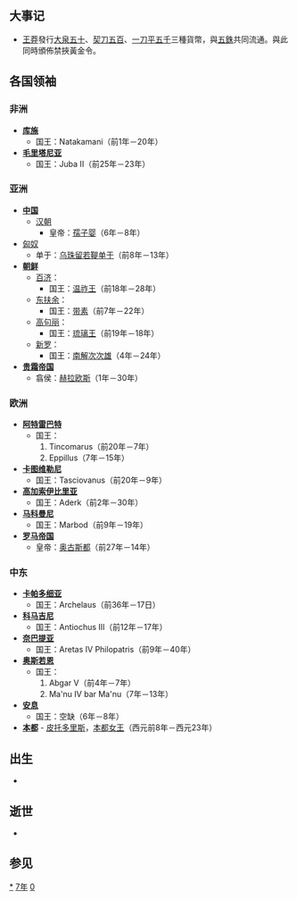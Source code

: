 {{yearTOC|7|西汉'''[[居摄|居摄]]二年'''}}

== 大事记 ==
*[[王莽|王莽]]發行[[大泉五十|大泉五十]]、[[契刀五百|契刀五百]]、[[一刀平五千|一刀平五千]]三種貨幣，與[[五銖|五銖]]共同流通。與此同時頒佈禁挾黃金令。

== 各国领袖 ==
=== 非洲 ===
* '''[[库施|库施]]'''
** 国王：Natakamani（前1年－20年）
* '''[[毛里塔尼亚|毛里塔尼亚]]'''
** 国王：Juba II（前25年－23年）

=== 亚洲 ===
* '''[[中国|中国]]'''
** [[汉朝|汉朝]]
*** 皇帝：[[孺子婴|孺子婴]]（6年－8年）
* [[匈奴|匈奴]]
** 单于：[[乌珠留若鞮单于|乌珠留若鞮单于]]（前8年－13年）
* '''[[古朝鮮|朝鲜]]'''
** [[百济|百济]]：
*** 国王：[[温祚王|温祚王]]（前18年－28年）
** [[东扶余|东扶余]]：
*** 国王：[[带素|带素]]（前7年－22年）
** [[高句丽|高句丽]]：
*** 国王：[[琉璃王|琉璃王]]（前19年－18年）
** [[新罗|新罗]]：
*** 国王：[[南解次次雄|南解次次雄]]（4年－24年）
* '''[[贵霜帝国|贵霜帝国]]'''
** 翕侯：[[赫拉欧斯|赫拉欧斯]]（1年－30年）

=== 欧洲 ===
* '''[[阿特雷巴特|阿特雷巴特]]'''
** 国王：
**# Tincomarus（前20年－7年）
**# Eppillus（7年－15年）
* '''[[卡图维勒尼|卡图维勒尼]]'''
** 国王：Tasciovanus（前20年－9年）
* '''[[高加索伊比里亚|高加索伊比里亚]]'''
** 国王：Aderk（前2年－30年）
* '''[[马科曼尼|马科曼尼]]'''
** 国王：Marbod（前9年－19年）
* '''[[罗马帝国|罗马帝国]]'''
** 皇帝：[[奥古斯都|奥古斯都]]（前27年－14年）

=== 中东 ===
* '''[[卡帕多细亚|卡帕多细亚]]'''
** 国王：Archelaus（前36年－17日）
* '''[[科马吉尼|科马吉尼]]'''
** 国王：Antiochus III（前12年－17年）
* '''[[奈巴提亚|奈巴提亚]]'''
** 国王：Aretas IV Philopatris（前9年－40年）
* '''[[奥斯若恩|奥斯若恩]]'''
** 国王：
**# Abgar V（前4年－7年）
**# Ma'nu IV bar Ma'nu（7年－13年）
* '''[[安息_(国家)|安息]]''' 
** 国王：空缺（6年－8年）
* '''[[本都|本都]]''' - [[皮托多里斯|皮托多里斯]]，[[本都统治者列表|本都女王]]（西元前8年－西元23年）

== 出生 ==
*
== 逝世 ==
*
== 参见 ==
{{Wikisource year mention}}

[[Category:7年|*]]
[[Category:0年代|7年]]
[[Category:1世纪各年|0]]